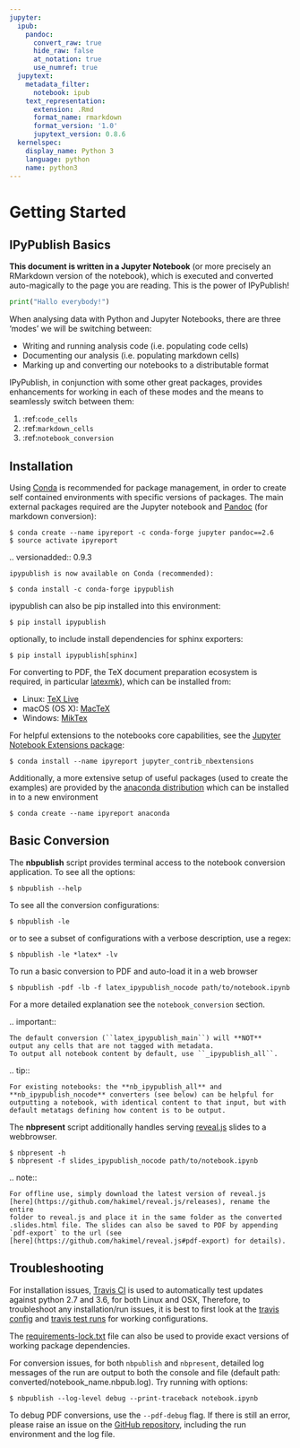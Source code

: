 ```yaml
---
jupyter:
  ipub:
    pandoc:
      convert_raw: true
      hide_raw: false
      at_notation: true
      use_numref: true
  jupytext:
    metadata_filter:
      notebook: ipub
    text_representation:
      extension: .Rmd
      format_name: rmarkdown
      format_version: '1.0'
      jupytext_version: 0.8.6
  kernelspec:
    display_name: Python 3
    language: python
    name: python3
---
```


# Getting Started

## IPyPublish Basics

**This document is written in a Jupyter Notebook**
(or more precisely an RMarkdown version of the notebook),
which is executed and converted auto-magically to the page you are reading.
This is the power of IPyPublish!

```python
print("Hallo everybody!")
```

When analysing data with Python and Jupyter Notebooks, there are three 'modes'
we will be switching between:

- Writing and running analysis code (i.e. populating code cells)
- Documenting our analysis (i.e. populating markdown cells)
- Marking up and converting our notebooks to a distributable format

IPyPublish, in conjunction with some other great packages,
provides enhancements for working in each of these modes and the means to
seamlessly switch between them:

1. :ref:`code_cells`
2. :ref:`markdown_cells`
3. :ref:`notebook_conversion`

## Installation

Using [Conda](https://conda.io/docs/) is recommended for package
management, in order to create self contained environments with specific
versions of packages. The main external packages required are the
Jupyter notebook and [Pandoc](http://pandoc.org) (for markdown
conversion):

```console
$ conda create --name ipyreport -c conda-forge jupyter pandoc==2.6
$ source activate ipyreport
```

.. versionadded:: 0.9.3

    ipypublish is now available on Conda (recommended):

```console
$ conda install -c conda-forge ipypublish
```

ipypublish can also be pip installed into this environment:

```console
$ pip install ipypublish
```

optionally, to include install dependencies for sphinx exporters:

```console
$ pip install ipypublish[sphinx]
```

For converting to PDF, the TeX document preparation ecosystem is
required, in particular
[latexmk](http://mg.readthedocs.io/latexmk.html)), which can be
installed from:

- Linux: [TeX Live](http://tug.org/texlive/)
- macOS (OS X): [MacTeX](http://tug.org/mactex/)
- Windows: [MikTex](http://www.miktex.org/)

For helpful extensions to the notebooks core capabilities, see the
[Jupyter Notebook Extensions
package](http://jupyter-contrib-nbextensions.readthedocs.io/en/latest/):

```console
$ conda install --name ipyreport jupyter_contrib_nbextensions
```

Additionally, a more extensive setup of useful packages (used to create
the examples) are provided by the [anaconda
distribution](https://docs.anaconda.com/anaconda/packages/pkg-docs/)
which can be installed in to a new environment

```console
$ conda create --name ipyreport anaconda
```

## Basic Conversion

The **nbpublish** script provides terminal access to the notebook
conversion application. To see all the options:

```console
$ nbpublish --help
```

To see all the conversion configurations:

```console
$ nbpublish -le
```

or to see a subset of configurations with a verbose description, use a regex:

```console
$ nbpublish -le *latex* -lv
```

To run a basic conversion to PDF and auto-load it in a web browser

```console
$ nbpublish -pdf -lb -f latex_ipypublish_nocode path/to/notebook.ipynb
```

For a more detailed explanation see the
`notebook_conversion`{.interpreted-text role="ref"} section.

.. important::

    The default conversion (``latex_ipypublish_main``) will **NOT**
    output any cells that are not tagged with metadata.
    To output all notebook content by default, use ``_ipypublish_all``.

.. tip::

    For existing notebooks: the **nb_ipypublish_all** and
    **nb_ipypublish_nocode** converters (see below) can be helpful for
    outputting a notebook, with identical content to that input, but with
    default metatags defining how content is to be output.

The **nbpresent** script additionally handles serving
[reveal.js](http://lab.hakim.se/reveal-js/#/) slides to a webbrowser.

```console
$ nbpresent -h
$ nbpresent -f slides_ipypublish_nocode path/to/notebook.ipynb
```

.. note::

    For offline use, simply download the latest version of reveal.js
    [here](https://github.com/hakimel/reveal.js/releases), rename the entire
    folder to reveal.js and place it in the same folder as the converted
    .slides.html file. The slides can also be saved to PDF by appending
    `pdf-export` to the url (see
    [here](https://github.com/hakimel/reveal.js#pdf-export) for details).

## Troubleshooting

For installation issues, [Travis
CI](https://en.wikipedia.org/wiki/Travis_CI) is used to automatically
test updates against python 2.7 and 3.6, for both Linux and OSX,
Therefore, to troubleshoot any installation/run issues, it is best to
first look at the [travis
config](https://github.com/chrisjsewell/ipypublish/blob/master/.travis.yml)
and [travis test runs](https://travis-ci.org/chrisjsewell/ipypublish)
for working configurations.

The
[requirements-lock.txt](https://github.com/chrisjsewell/ipypublish/blob/master/requirements-lock.txt)
file can also be used to provide exact versions of working package
dependencies.

For conversion issues, for both `nbpublish` and `nbpresent`, detailed
log messages of the run are output to both the console and file (default
path: converted/notebook\_name.nbpub.log). Try running with options:

```console
$ nbpublish --log-level debug --print-traceback notebook.ipynb
```

To debug PDF conversions, use the `--pdf-debug` flag. If there is still
an error, please raise an issue on the [GitHub
repository](https://github.com/chrisjsewell/ipypublish/issues),
including the run environment and the log file.

